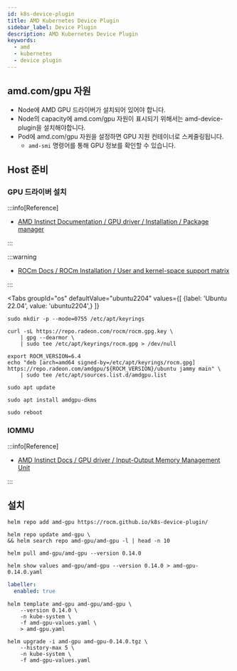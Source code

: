```yaml
---
id: k8s-device-plugin
title: AMD Kubernetes Device Plugin
sidebar_label: Device Plugin
description: AMD Kubernetes Device Plugin
keywords:
  - amd
  - kubernetes
  - device plugin
---
```



## amd.com/gpu 자원

- Node에 AMD GPU 드라이버가 설치되어 있어야 합니다.
- Node의 capacity에 amd.com/gpu 자원이 표시되기 위해서는 amd-device-plugin을 설치해야합니다.
- Pod에 amd.com/gpu 자원을 설정하면 GPU 지원 컨테이너로 스케줄링됩니다.
  - `amd-smi` 명령어를 통해 GPU 정보를 확인할 수 있습니다.

## Host 준비

### GPU 드라이버 설치

:::info[Reference]

- [AMD Instinct Documentation / GPU driver / Installation / Package manager](https://instinct.docs.amd.com/projects/amdgpu-docs/en/latest/install/package-manager-index.html)

:::

:::warning

- [ROCm Docs / ROCm Installation / User and kernel-space support matrix](https://rocm.docs.amd.com/projects/install-on-linux/en/latest/reference/user-kernel-space-compat-matrix.html)

:::

<Tabs
    groupId="os"
    defaultValue="ubuntu2204"
    values={[
        {label: 'Ubuntu 22.04', value: 'ubuntu2204',}
    ]}
>

<TabItem value="ubuntu2204">

```shell
sudo mkdir -p --mode=0755 /etc/apt/keyrings
```

```shell
curl -sL https://repo.radeon.com/rocm/rocm.gpg.key \
    | gpg --dearmor \
    | sudo tee /etc/apt/keyrings/rocm.gpg > /dev/null
```

```shell
export ROCM_VERSION=6.4
echo "deb [arch=amd64 signed-by=/etc/apt/keyrings/rocm.gpg] https://repo.radeon.com/amdgpu/${ROCM_VERSION}/ubuntu jammy main" \
    | sudo tee /etc/apt/sources.list.d/amdgpu.list
```

```shell
sudo apt update
```

```shell
sudo apt install amdgpu-dkms
```

```shell
sudo reboot
```

</TabItem>

</Tabs>

### IOMMU

:::info[Reference]

- [AMD Instinct Docs / GPU driver / Input-Output Memory Management Unit](https://instinct.docs.amd.com/projects/amdgpu-docs/en/latest/conceptual/iommu.html)

:::

## 설치

```shell
helm repo add amd-gpu https://rocm.github.io/k8s-device-plugin/
```

```shell
helm repo update amd-gpu \
&& helm search repo amd-gpu/amd-gpu -l | head -n 10
```

```shell
helm pull amd-gpu/amd-gpu --version 0.14.0
```

```shell
helm show values amd-gpu/amd-gpu --version 0.14.0 > amd-gpu-0.14.0.yaml
```

```yaml title="amd-gpu-values.yaml"
labeller:
  enabled: true
```

```shell
helm template amd-gpu amd-gpu/amd-gpu \
    --version 0.14.0 \
    -n kube-system \
    -f amd-gpu-values.yaml \
    > amd-gpu.yaml
```

```shell
helm upgrade -i amd-gpu amd-gpu-0.14.0.tgz \
    --history-max 5 \
    -n kube-system \
    -f amd-gpu-values.yaml
```
